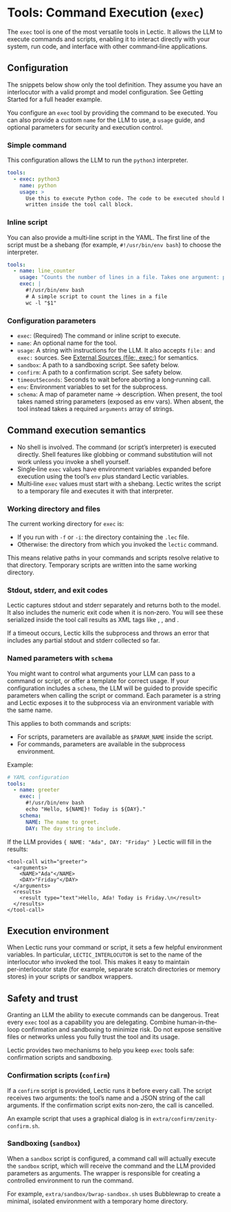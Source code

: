 # Tools: Command Execution (`exec`)

The `exec` tool is one of the most versatile tools in Lectic. It allows the
LLM to execute commands and scripts, enabling it to interact directly with
your system, run code, and interface with other command‑line applications.

## Configuration

The snippets below show only the tool definition. They assume you have an
interlocutor with a valid prompt and model configuration. See Getting
Started for a full header example.

You configure an `exec` tool by providing the command to be executed. You
can also provide a custom `name` for the LLM to use, a `usage` guide, and
optional parameters for security and execution control.

### Simple command

This configuration allows the LLM to run the `python3` interpreter.

```yaml
tools:
  - exec: python3
    name: python
    usage: >
      Use this to execute Python code. The code to be executed should be
      written inside the tool call block.
```

### Inline script

You can also provide a multi‑line script in the YAML. The first line of the
script must be a shebang (for example, `#!/usr/bin/env bash`) to choose the
interpreter.

```yaml
tools:
  - name: line_counter
    usage: "Counts the number of lines in a file. Takes one argument: path."
    exec: |
      #!/usr/bin/env bash
      # A simple script to count the lines in a file
      wc -l "$1"
```

### Configuration parameters

- `exec`: (Required) The command or inline script to execute.
- `name`: An optional name for the tool.
- `usage`: A string with instructions for the LLM. It also accepts `file:`
  and `exec:` sources. See
  [External Sources (file:, exec:)](../context_management/03_external_prompts.qmd)
  for semantics.
- `sandbox`: A path to a sandboxing script. See safety below.
- `confirm`: A path to a confirmation script. See safety below.
- `timeoutSeconds`: Seconds to wait before aborting a long‑running call.
- `env`: Environment variables to set for the subprocess.
- `schema`: A map of parameter name → description. When present, the tool
  takes named string parameters (exposed as env vars). When absent, the tool
  instead takes a required `arguments` array of strings.

## Command execution semantics

- No shell is involved. The command (or script's interpreter) is executed
  directly. Shell features like globbing or command substitution will not
  work unless you invoke a shell yourself.
- Single‑line `exec` values have environment variables expanded before
  execution using the tool's `env` plus standard Lectic variables.
- Multi‑line `exec` values must start with a shebang. Lectic writes the
  script to a temporary file and executes it with that interpreter.

### Working directory and files

The current working directory for `exec` is:

- If you run with `-f` or `-i`: the directory containing the `.lec` file.
- Otherwise: the directory from which you invoked the `lectic` command.

This means relative paths in your commands and scripts resolve relative to
that directory. Temporary scripts are written into the same working
directory.

### Stdout, stderr, and exit codes

Lectic captures stdout and stderr separately and returns both to the model.
It also includes the numeric exit code when it is non‑zero. You will see
these serialized inside the tool call results as XML tags like <stdout>,
<stderr>, and <exitCode>.

If a timeout occurs, Lectic kills the subprocess and throws an error that
includes any partial stdout and stderr collected so far.

### Named parameters with `schema`

You might want to control what arguments your LLM can pass to a command or
script, or offer a template for correct usage. If your configuration includes
a `schema`, the LLM will be guided to provide specific parameters when calling
the script or command. Each parameter is a string and Lectic exposes it to the
subprocess via an environment variable with the same name.

This applies to both commands and scripts:

- For scripts, parameters are available as `$PARAM_NAME` inside the script.
- For commands, parameters are available in the subprocess environment.

Example:

```yaml
# YAML configuration
tools:
  - name: greeter
    exec: |
      #!/usr/bin/env bash
      echo "Hello, ${NAME}! Today is ${DAY}."
    schema:
      NAME: The name to greet.
      DAY: The day string to include.
```

If the LLM provides `{ NAME: "Ada", DAY: "Friday" }` Lectic will fill in the results:

```
<tool-call with="greeter">
  <arguments>
    <NAME>"Ada"</NAME>
    <DAY>"Friday"</DAY>
  </arguments>
  <results>
    <result type="text">Hello, Ada! Today is Friday.\n</result>
  </results>
</tool-call>
```

## Execution environment

When Lectic runs your command or script, it sets a few helpful environment
variables. In particular, `LECTIC_INTERLOCUTOR` is set to the name of the
interlocutor who invoked the tool. This makes it easy to maintain
per‑interlocutor state (for example, separate scratch directories or
memory stores) in your scripts or sandbox wrappers.

## Safety and trust

::: {.callout-warning}

Granting an LLM the ability to execute commands can be dangerous. Treat
every `exec` tool as a capability you are delegating. Combine human‑in‑the‑
loop confirmation and sandboxing to minimize risk. Do not expose sensitive
files or networks unless you fully trust the tool and its usage.

:::

Lectic provides two mechanisms to help you keep `exec` tools safe:
confirmation scripts and sandboxing.

### Confirmation scripts (`confirm`)

If a `confirm` script is provided, Lectic runs it before every call. The
script receives two arguments: the tool's name and a JSON string of the call
arguments. If the confirmation script exits non‑zero, the call is cancelled.

An example script that uses a graphical dialog is in
`extra/confirm/zenity-confirm.sh`.

### Sandboxing (`sandbox`)

When a `sandbox` script is configured, a command call will actually execute the
`sandbox` script, which will receive the command and the LLM provided
parameters as arguments. The wrapper is responsible for creating a controlled
environment to run the command.

For example, `extra/sandbox/bwrap-sandbox.sh` uses Bubblewrap to create a
minimal, isolated environment with a temporary home directory.
